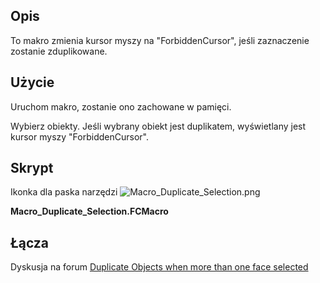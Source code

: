 <languages/>

{{Macro/pl
|Name=Macro Duplicate Selection
|Description=To makro zmienia kursor myszy na "ForbiddenCursor", jeśli zaznaczenie zostanie zduplikowane.
|Author=Mario52
|Version=00.00
|Date=2016-06-06
|FCVersion=0.16
|Download=[https://wiki.freecad.org/images/5/54/Macro_Duplicate_Selection.png Ikonka paska narzędzi]
}}

<span id="Description"></span>
==Opis==

To makro zmienia kursor myszy na "ForbiddenCursor", jeśli zaznaczenie zostanie zduplikowane.

<span id="Usage"></span>
==Użycie==

Uruchom makro, zostanie ono zachowane w pamięci.

Wybierz obiekty. Jeśli wybrany obiekt jest duplikatem, wyświetlany jest kursor myszy "ForbiddenCursor".

<span id="Script"></span>
==Skrypt==

Ikonka dla paska narzędzi [[File:Macro_Duplicate_Selection.png]]

'''Macro_Duplicate_Selection.FCMacro'''

{{MacroCode|code=
# -*- coding: utf-8 -*-
import FreeCADGui
import PySide
from PySide import QtGui ,QtCore
from PySide.QtGui import *
from PySide.QtCore import *

__title__   = "Macro_Duplicate_Selection"
__author__  = "Mario52"
__url__     = "https://freecad.org/index-fr.html"
__version__ = "00.00"
__date__    = "06/06/2016"

__Help__    = "Start the macro select the object IN THE 3D VIEW the ForbiddenCursor stay if the selection is duplicate"

def selectionObject():
    sel = FreeCADGui.Selection.getSelection() 
    x  = []
    del x[:]
    for a in range(len(sel)):
       x.append(sel[a].Name)
    doublet = 0
    for i in range(len(sel)):
        for ii in range((i+1),len(sel)):
            if x[i] == x[ii]:
                doublet = 1
                break
    if doublet == 1:
        QtGui.QApplication.setOverrideCursor(QtGui.QCursor(QtCore.Qt.ForbiddenCursor))
#        FreeCAD.Console.PrintError("HELP "+sel[-1].Name+" duplicate selection"+"\n")
    else:
        QtGui.QApplication.setOverrideCursor(QtGui.QCursor(QtCore.Qt.ArrowCursor))

class SelObserver:
    def addSelection(self,doc,obj,sub,pnt):   # Selection
        selectionObject()
    def removeSelection(self,doc,obj,sub):    # Effacer l'objet salectionne
        selectionObject()
    def setPreselection(self, doc, obj, sub):
        selectionObject()
    def clearSelection(self,doc):             # Si clic sur l'ecran, effacer la selection
        selectionObject()
#    def setSelection(self,doc):               # Selection dans Combo View pour quitter la fonction
#        App.Console.PrintMessage("Fin Macro_Duplicate"+"\n")
#        QtGui.QApplication.setOverrideCursor(QtGui.QCursor(QtCore.Qt.ArrowCursor))
#        FreeCADGui.Selection.removeObserver(s)# desinstalle la fonction residente

s=SelObserver()
FreeCADGui.Selection.addObserver(s)    # installe la fonction en mode resident

}}

<span id="Links"></span>
==Łącza==

Dyskusja na forum [https://forum.freecad.org/viewtopic.php?f=3&t=15994 Duplicate Objects when more than one face selected]

{{clear}}